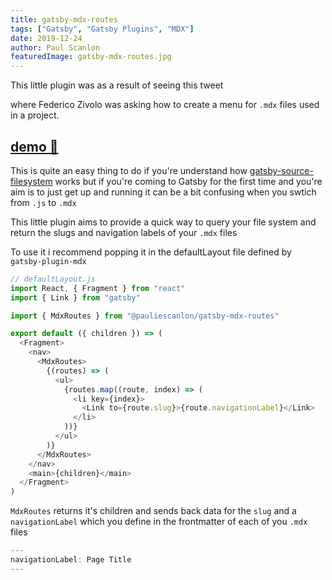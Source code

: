 ```yaml
---
title: gatsby-mdx-routes
tags: ["Gatsby", "Gatsby Plugins", "MDX"]
date: 2019-12-24
author: Paul Scanlon
featuredImage: gatsby-mdx-routes.jpg
---
```


This little plugin was as a result of seeing this tweet

<Tweet tweetLink="FezVrasta/status/1205904176171147268" />

where Federico Zivolo was asking how to create a menu for `.mdx` files used in a project.

## [demo 🚌](https://github.com/PaulieScanlon/gatsby-mdx-routes)

This is quite an easy thing to do if you're understand how [gatsby-source-filesystem](https://github.com/gatsbyjs/gatsby/tree/master/packages/gatsby-source-filesystem) works but if you're coming to Gatsby for the first time and you're aim is to just get up and running it can be a bit confusing when you swtich from `.js` to `.mdx`

This little plugin aims to provide a quick way to query your file system and return the slugs and navigation labels of your `.mdx` files

To use it i recommend popping it in the defaultLayout file defined by `gatsby-plugin-mdx`

```javascript
// defaultLayout.js
import React, { Fragment } from "react"
import { Link } from "gatsby"

import { MdxRoutes } from "@pauliescanlon/gatsby-mdx-routes"

export default ({ children }) => (
  <Fragment>
    <nav>
      <MdxRoutes>
        {(routes) => (
          <ul>
            {routes.map((route, index) => (
              <li key={index}>
                <Link to={route.slug}>{route.navigationLabel}</Link>
              </li>
            ))}
          </ul>
        )}
      </MdxRoutes>
    </nav>
    <main>{children}</main>
  </Fragment>
)
```

`MdxRoutes` returns it's children and sends back data for the `slug` and a `navigationLabel` which you define in the frontmatter of each of you `.mdx` files

```javascript
---
navigationLabel: Page Title
---
```
